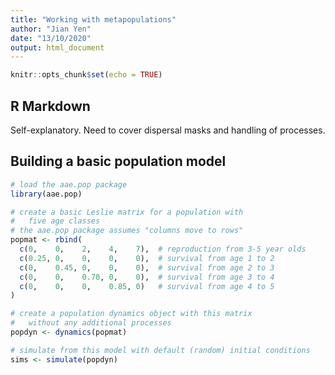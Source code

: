 ---
title: "Working with metapopulations"
author: "Jian Yen"
date: "13/10/2020"
output: html_document
---

```{r setup, include=FALSE}
knitr::opts_chunk$set(echo = TRUE)
```

## R Markdown

Self-explanatory. Need to cover dispersal masks and handling of processes.


## Building a basic population model

```{r}
# load the aae.pop package
library(aae.pop)

# create a basic Leslie matrix for a population with
#   five age classes
# the aae.pop package assumes "columns move to rows"
popmat <- rbind(
  c(0,    0,    2,    4,    7),  # reproduction from 3-5 year olds
  c(0.25, 0,    0,    0,    0),  # survival from age 1 to 2
  c(0,    0.45, 0,    0,    0),  # survival from age 2 to 3
  c(0,    0,    0.70, 0,    0),  # survival from age 3 to 4
  c(0,    0,    0,    0.85, 0)   # survival from age 4 to 5
)

# create a population dynamics object with this matrix
#   without any additional processes
popdyn <- dynamics(popmat)

# simulate from this model with default (random) initial conditions
sims <- simulate(popdyn)

```
